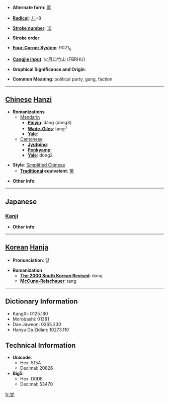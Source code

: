 * '''Alternate form''': [[黨]]

* '''[[Wiktionary:Chinese radical index| Radical]]''': [[Wiktionary:Chinese radical index 儿|儿]]+8

* '''[[Wiktionary:Chinese total strokes index|Stroke number]]''': [[Wiktionary:Chinese total strokes index 10|10]]

* '''Stroke order''': 

* '''[[Wiktionary:Chinese four corner index|Four-Corner System]]''': 9021<sub>6</sub>

* '''[[Wiktionary:Chinese Cangjie index|Cangjie input]]''': 火月口竹山 (FBRHU)

* '''Graphical Significance and Origin''': 

* '''Common Meaning''': political party, gang, faction

----

== [[Chinese]] [[Hanzi]] ==

* '''Romanizations'''
** [[Mandarin]]
*** '''[[Pinyin]]''': dǎng (dang3)
*** '''[[Wade-Giles]]''': tang<sup>3</sup>
*** '''[[Yale]]''': 
**[[Cantonese]]
***'''[[Jyutping]]''':
***'''[[Penkyamp]]''': 
***'''[[Yale]]''': dong2

* '''Style''': [[Simplified Chinese]] 
** '''[[Traditional Chinese|Traditional]] equivalent''': [[黨]]

* '''Other info''': 

----

==Japanese==
===[[Kanji]]===
{{kanji|on readings=[[とう]] (tō)|kun readings=[[なかま]] (nakama), [[むら]] (mura)}}

* '''Other info''':  

----

== [[Korean]] [[Hanja]] ==

* '''Pronunciation''': 당

* '''Romanization'''
** '''[[The 2000 South Korean Revised Romanization|The 2000 South Korean Revised]]''': dang
** '''[[McCune-Reischauer]]''': tang

----

== Dictionary Information ==

* KangXi: 0125.180
* Morobashi: 01381
* Dae Jaweon: 0265.230
* Hanyu Da Zidian: 10273.110

== Technical Information ==

* '''Unicode''':
** Hex: 515A
** Decimal: 20826
* '''Big5''':
** Hex: D0DE
** Decimal: 53470

[[fr:党]]